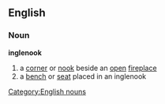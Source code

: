 ==English==
===Noun===
'''inglenook'''
#a [[corner]] or [[nook]] beside an [[open]] [[fireplace]]
#a [[bench]] or [[seat]] placed in an inglenook
[[Category:English nouns]]
